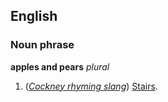 ==English==
===Noun phrase===
'''apples and pears''' ''plural''

#(''[[Cockney rhyming slang]]'') [[Stair]]s.